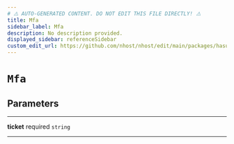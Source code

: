 ```yaml
---
# ⚠️ AUTO-GENERATED CONTENT. DO NOT EDIT THIS FILE DIRECTLY! ⚠️
title: Mfa
sidebar_label: Mfa
description: No description provided.
displayed_sidebar: referenceSidebar
custom_edit_url: https://github.com/nhost/nhost/edit/main/packages/hasura-auth-js/src/utils/types.ts#L142
---
```


# `Mfa`

## Parameters

---

**<span className="parameter-name">ticket</span>** <span className="optional-status">required</span> `string`

---
